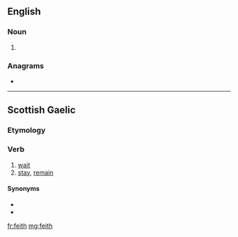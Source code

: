 ==English==

===Noun===
{{en-noun}}

# {{obsolete spelling of|faith|lang=en}}

===Anagrams===
* {{l|en|thief}}

----

==Scottish Gaelic==

===Etymology===
{{rfe|lang=gd}}

===Verb===
{{gd-verb|past=dh'fheith|fut=feithidh|vn=feitheamh|pp=feithte}}

# [[wait]]
# [[stay]], [[remain]]

====Synonyms====
* {{l|gd|fan}}
* {{l|gd|fuirich}}

[[fr:feith]]
[[mg:feith]]